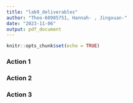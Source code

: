 ```yaml
---
title: "lab9_deliverables"
author: "Theo-60985751, Hannah- , Jingxuan-"
date: "2023-11-06"
output: pdf_document
---
```


```r
knitr::opts_chunk$set(echo = TRUE)
```

### Action 1

### Action 2

### Action 3